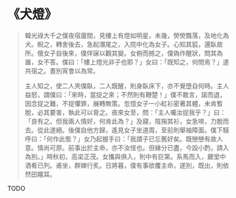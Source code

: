 # 《犬燈》

> 韓光祿大千之僕夜宿廈間，見樓上有燈如明星，未幾，熒熒飄落，及地化為犬。睨之，轉舍後去，急起潛尾之，入院中化為女子。心知其狐，還臥故所。俄女子自後來，僕佯寐以觀其變。女俯而撼之，僕偽作醒狀，問其為誰，女不答。僕曰：「樓上燈光非子也耶？」女曰：「既知之，何問焉？」遂共宿之。晝別宵會以為常。
>
> 主人知之，使二人夾僕臥，二人既醒，則身臥床下，亦不覺墮自何時。主人益怒，謂僕曰：「來時，當捉之來；不然則有鞭楚！」僕不敢言，諾而退，因念捉之難，不捉懼罪，展轉無策。忽憶女子一小紅衫密著其體，未肯暫脫，必其要害，執此可以脅之。夜來女至，問：「主人囑汝捉我乎？」曰：「良有之。但我兩人情好，何肯此為？」及寢，陰掬其衫，女急啼，力脫而去。從此遂絕。後僕自他方歸，遙見女子坐道周，至前則舉袖障面。僕下騎呼曰：「何作此態？」女乃起握手曰：「我謂子已忘舊好矣。既戀戀有故人意。情尚可原。前事出於主命，亦不汝怪也。但緣分已盡，今設小酌，請入為別。」時秋初，高梁正茂。女攜與俱入，則中有巨第。系馬而入，廳堂中酒肴已列。甫坐，群婢行炙。日將暮，僕有事欲覆主命，遂別，既出，則依然田隴耳。

TODO
